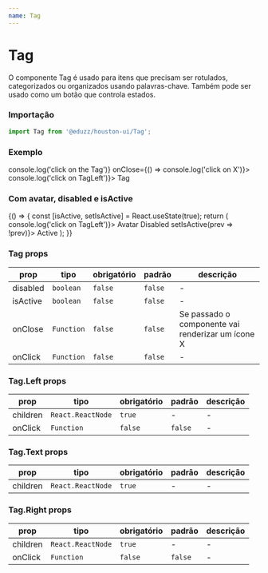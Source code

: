 ```yaml
---
name: Tag
---
```





# Tag

O componente Tag é usado para itens que precisam ser rotulados, categorizados ou organizados usando palavras-chave. Também pode ser usado como um botão que controla estados.

### Importação

```js
import Tag from '@eduzz/houston-ui/Tag';
```

### Exemplo

<Playground>
  <Tag onClick={() => console.log('click on the Tag')} onClose={() => console.log('click on X')}>
    <Tag.Left onClick={() => console.log('click on TagLeft')}>
      <Add size='sm' />
    </Tag.Left>
    <Tag.Text>Tag</Tag.Text>
  </Tag>
</Playground>

### Com avatar, disabled e isActive

<Playground>
  {() => {
    const [isActive, setIsActive] = React.useState(true);
    return (
      <Row>
        <Column>
          <Tag>
            <Avatar size='xs' src='https://www.fillmurray.com/100/100' />
            <Tag.Left onClick={() => console.log('click on TagLeft')}>
              <Add size='sm' />
            </Tag.Left>
            <Tag.Text>Avatar</Tag.Text>
            <Tag.Right>
              <Cancel size='sm' />
            </Tag.Right>
          </Tag>
        </Column>
        <Column>
          <Tag disabled>
            <Tag.Text>Disabled</Tag.Text>
          </Tag>
        </Column>
        <Column>
          <Tag isActive={isActive} onClick={() => setIsActive(prev => !prev)}>
            <Tag.Left>
              <Add size='sm' />
            </Tag.Left>
            <Tag.Text>Active</Tag.Text>
            <Tag.Right>
              <Cancel size='sm' />
            </Tag.Right>
          </Tag>
        </Column>
      </Row>
    );
  }}
</Playground>

### Tag props

| prop     | tipo       | obrigatório | padrão  | descrição                                         |
| -------- | ---------- | ----------- | ------- | ------------------------------------------------- |
| disabled | `boolean`  | `false`     | `false` | -                                                 |
| isActive | `boolean`  | `false`     | `false` | -                                                 |
| onClose  | `Function` | `false`     | `false` | Se passado o componente vai renderizar um ícone X |
| onClick  | `Function` | `false`     | `false` | -                                                 |

### Tag.Left props

| prop     | tipo              | obrigatório | padrão  | descrição |
| -------- | ----------------- | ----------- | ------- | --------- |
| children | `React.ReactNode` | `true`      | -       | -         |
| onClick  | `Function`        | `false`     | `false` | -         |

### Tag.Text props

| prop     | tipo              | obrigatório | padrão | descrição |
| -------- | ----------------- | ----------- | ------ | --------- |
| children | `React.ReactNode` | `true`      | -      | -         |

### Tag.Right props

| prop     | tipo              | obrigatório | padrão  | descrição |
| -------- | ----------------- | ----------- | ------- | --------- |
| children | `React.ReactNode` | `true`      | -       | -         |
| onClick  | `Function`        | `false`     | `false` | -         |
